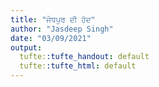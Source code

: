 ```yaml
---
title: "ਜੋਧਪੁਰ ਦੀ ਹੱਦ"
author: "Jasdeep Singh"
date: "03/09/2021"
output:
  tufte::tufte_handout: default
  tufte::tufte_html: default
---
```


